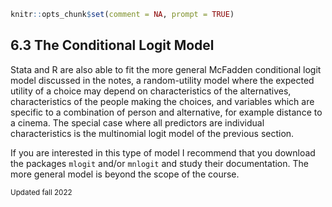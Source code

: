 
```r
knitr::opts_chunk$set(comment = NA, prompt = TRUE)
```

## 6.3 The Conditional Logit Model {#c6s3 .first}

Stata and R are also able to fit the more general McFadden conditional logit
model discussed in the notes, a random-utility model where the expected
utility of a choice may depend on characteristics of the alternatives,
characteristics of the people making the choices, and variables which
are specific to a combination of person and alternative, for example
distance to a cinema. The special case where all predictors are
individual characteristics is the multinomial logit model of the
previous section.

If you are interested in this type of model I recommend that you download 
the packages `mlogit` and/or `mnlogit` and study their documentation. 
The more general model is beyond the scope of the course.

<small>Updated fall 2022</small>
